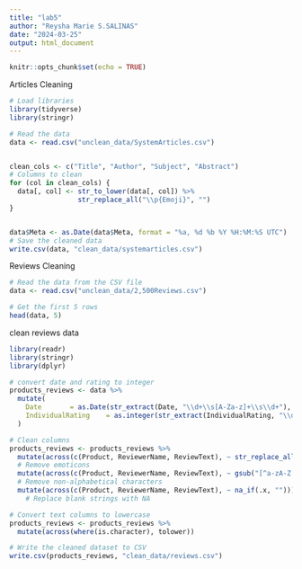 ```yaml
---
title: "lab5"
author: "Reysha Marie S.SALINAS"
date: "2024-03-25"
output: html_document
---
```


```r
knitr::opts_chunk$set(echo = TRUE)
```

Articles Cleaning 

```r

# Load libraries
library(tidyverse)  
library(stringr)    

# Read the data
data <- read.csv("unclean_data/SystemArticles.csv")


clean_cols <- c("Title", "Author", "Subject", "Abstract")  
# Columns to clean
for (col in clean_cols) {
  data[, col] <- str_to_lower(data[, col]) %>%
                 str_replace_all("\\p{Emoji}", "")
}


data$Meta <- as.Date(data$Meta, format = "%a, %d %b %Y %H:%M:%S UTC")                      
# Save the cleaned data
write.csv(data, "clean_data/systemarticles.csv")

```

Reviews Cleaning 
```r
# Read the data from the CSV file
data <- read.csv("unclean_data/2,500Reviews.csv")

# Get the first 5 rows
head(data, 5)

```
clean reviews data
```r
library(readr)
library(stringr)
library(dplyr)

# convert date and rating to integer
products_reviews <- data %>%
  mutate(
    Date       = as.Date(str_extract(Date, "\\d+\\s[A-Za-z]+\\s\\d+"), format = "%d %b %Y"),
    IndividualRating    = as.integer(str_extract(IndividualRating, "\\d+\\.\\d+"))
  )

# Clean columns
products_reviews <- products_reviews %>%
  mutate(across(c(Product, ReviewerName, ReviewText), ~ str_replace_all(.x, "\\p{So}", ""))) %>%  
  # Remove emoticons
  mutate(across(c(Product, ReviewerName, ReviewText), ~ gsub("[^a-zA-Z ]", "", .x))) %>%         
  # Remove non-alphabetical characters
  mutate(across(c(Product, ReviewerName, ReviewText), ~ na_if(.x, "")))                      
    # Replace blank strings with NA

# Convert text columns to lowercase
products_reviews <- products_reviews %>%
  mutate(across(where(is.character), tolower))

# Write the cleaned dataset to CSV
write.csv(products_reviews, "clean_data/reviews.csv")
```